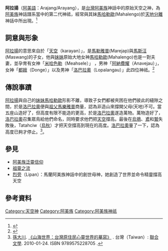 {{expert|subject=台湾原住民族}}

{{noteTA
|G1=阿美族神話
}}

{{Infobox deity
| type = taiwan
| name =阿拉揚
| image = 
| image_size = 
| alt = 
| caption =
| god_of = 原始天空神
| abode = 
| symbol =
| consort = [[馬哈勒歐|馬哈勒歐]](妹)
| parents = {{ubl|[[馬勒雅普|馬勒雅普]](父)|[[馬斯汪|馬斯汪]](母)}}
| siblings = [[馬哈勒歐|馬哈勒歐]](妹)
| children = {{ubl|[[米哈色勒|米哈色勒]]|[[阿納費耀|阿納費耀]]|[[都娥|都娥]]|[[洛巴拉奧|洛巴拉奧]]}}
| mount = 
|script_name=[[阿美語|阿美語]]|script=Arajang / Arayang}}

'''阿拉揚'''（[[阿美語|阿美語]]：Arajang/Arayang），是[[台灣|台灣]][[阿美族|阿美族]]神話中的原始天空之神，為[[阿美族|阿美族]]神話譜系當中的第二代神祗，經常與其妹[[馬哈勒歐|馬哈勒歐]](Mahalengo)於[[天地分離|天地分離]]神話中所出現。<ref name="阿美族之宗教及神話">{{cite web|author=[[王崧興|王崧興]]|title=馬太安阿美族之宗教及神話|url=https://www.ioe.sinica.edu.tw/mobile/content/Periodicals_Content.aspx?SiteID=530164240637641451&Menuid=530205601306173463&Msid=530207124576460556|publisher=民族學研究所|work=中央研究院|accessdate=1961年 秋季|archive-date=2020-08-25|archive-url=https://web.archive.org/web/20200825054829/https://www.ioe.sinica.edu.tw/mobile/content/Periodicals_Content.aspx?SiteID=530164240637641451&Menuid=530205601306173463&Msid=530207124576460556|dead-url=no}}</ref>{{Rp|109-110}}

== 詞意與形象 ==
[[阿拉揚|阿拉揚]]的意思來自於「[[天空|天空]]（karayan）」，是[[馬勒雅普|馬勒雅普]](Marejap)與[[馬斯汪|馬斯汪]](Maswang)的子女，他與[[妹妹|妹妹]]原始大地女神[[馬哈勒歐|馬哈勒歐]](Mahalengo)也是一對夫妻，並孕育有女神「[[米哈色勒|米哈色勒]]（Meahsele）」 ，男神「[[阿納費耀|阿納費耀]]（Anavejau）」，女神「[[都娥|都娥]]（Donge）」以及男神「[[洛巴拉奧|洛巴拉奧]]（Lopalangau）」此四位神祗。<ref name="原住民族口述歷史">{{cite web|author=[[夷將•拔路兒|夷將•拔路兒]]|title=原住民族口述歷史的「源頭」|url=https://ihc.apc.gov.tw/upload/file/%E3%80%8A%E5%8E%9F%E4%BD%8F%E6%B0%91%E6%97%8F%E6%96%87%E7%8D%BB%E3%80%8B%E7%AC%AC28%E6%9C%9F%E5%AE%9A%E7%A8%BF%E5%96%AE%E9%A0%81NEW.pdf|publisher=中華民國教育部、原住民族委員會|work=原住民族文獻|accessdate=2016-09-20|archive-date=2019-10-26|archive-url=https://web.archive.org/web/20191026104502/https://ihc.apc.gov.tw/upload/file/%E3%80%8A%E5%8E%9F%E4%BD%8F%E6%B0%91%E6%97%8F%E6%96%87%E7%8D%BB%E3%80%8B%E7%AC%AC28%E6%9C%9F%E5%AE%9A%E7%A8%BF%E5%96%AE%E9%A0%81NEW.pdf|dead-url=no}}</ref>{{Rp|6}}

== 傳說事蹟 ==
[[阿拉揚|阿拉揚]]與自己的[[妹妹|妹妹]][[馬哈勒歐|馬哈勒歐]]形影不離，導致子女們都被夾困在他們彼此的縫隙之間，於是[[洛巴拉奧|洛巴拉奧]]便與[[祖父|祖父]][[馬樂雅普|馬樂雅普]]商量，認為非造山來撐開父母(天地)不可。當五座山造好了，但高度有限不能造的更高，於是[[洛巴拉奧|洛巴拉奧]]遂造萬物。萬物造好了，[[洛巴拉奧|洛巴拉奧]]召集眾鳥給他們命名，同時要求他們把[[天空|天空]]撐高。最後在[[烏鴉|烏鴉]]、[[鳶|鳶]]和[[鷲|鷲]]失敗後，Tatahciw（[[烏秋|烏秋]]）才把天空撐高到現在的高度。[[洛巴拉奧|洛巴拉奧]]量了一下，認為高度已夠才停止。<ref name="台灣原住民心靈世界的摹寫">[[孫大川|孫大川]]. [https://www.books.com.tw/products/0010459186 《山海世界：台灣原住民心靈世界的摹寫》] {{Wayback|url=https://www.books.com.tw/products/0010459186|date=20200726174239}}. 台灣（Taiwan）: [[聯合文學|聯合文學]]. 2010-01-24. ISBN 9789575228705 {{Zh}}.</ref>。

==參見==
* [[阿美族泛靈信仰|阿美族泛靈信仰]]
* [[祖靈之流|祖靈之流]]
* [[烈旁|烈旁]]（Lipan）：馬蘭阿美族神話中的創世母神，她創造了世界並命令精靈撐高天空

==參考資料==
{{reflist}}

[[Category:天空神|Category:天空神]]
[[Category:阿美族|Category:阿美族]]
[[Category:阿美族神祇|Category:阿美族神祇]]
